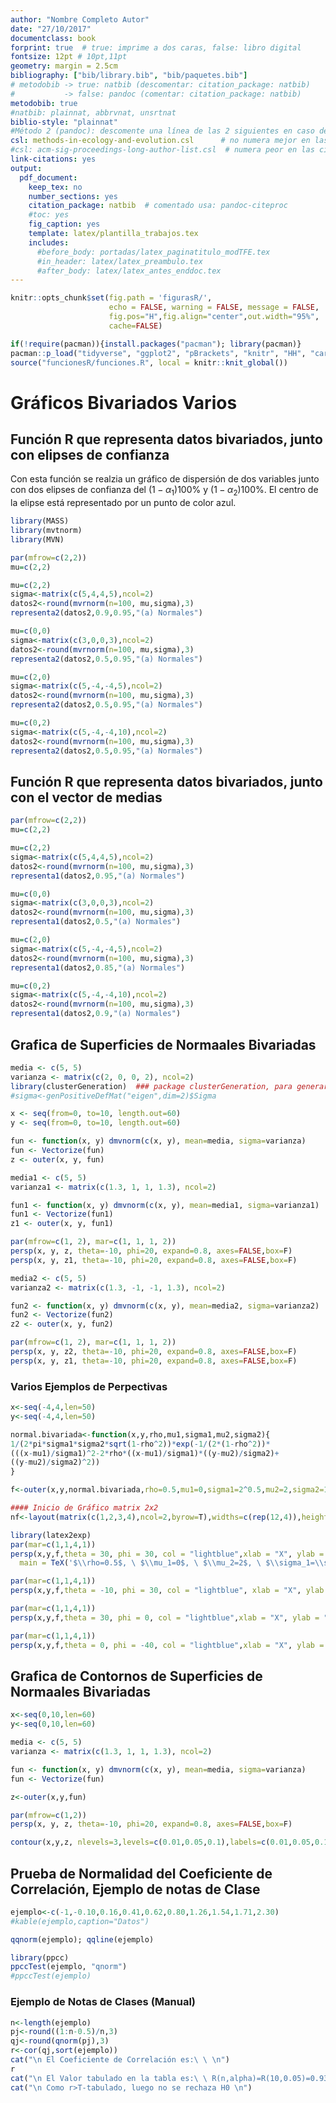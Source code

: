 ```yaml
---
author: "Nombre Completo Autor"
date: "27/10/2017"
documentclass: book
forprint: true  # true: imprime a dos caras, false: libro digital
fontsize: 12pt # 10pt,11pt
geometry: margin = 2.5cm 
bibliography: ["bib/library.bib", "bib/paquetes.bib"]
# metodobib -> true: natbib (descomentar: citation_package: natbib) 
#           -> false: pandoc (comentar: citation_package: natbib)
metodobib: true
#natbib: plainnat, abbrvnat, unsrtnat
biblio-style: "plainnat"
#Método 2 (pandoc): descomente una línea de las 2 siguientes en caso de usarlo
csl: methods-in-ecology-and-evolution.csl      # no numera mejor en las citas
#csl: acm-sig-proceedings-long-author-list.csl  # numera peor en las citas
link-citations: yes
output: 
  pdf_document:
    keep_tex: no
    number_sections: yes
    citation_package: natbib  # comentado usa: pandoc-citeproc
    #toc: yes
    fig_caption: yes
    template: latex/plantilla_trabajos.tex
    includes:
      #before_body: portadas/latex_paginatitulo_modTFE.tex
      #in_header: latex/latex_preambulo.tex
      #after_body: latex/latex_antes_enddoc.tex
---
```




```r
knitr::opts_chunk$set(fig.path = 'figurasR/',
                      echo = FALSE, warning = FALSE, message = FALSE,
                      fig.pos="H",fig.align="center",out.width="95%",
                      cache=FALSE)
```

```r
if(!require(pacman)){install.packages("pacman"); library(pacman)}
pacman::p_load("tidyverse", "ggplot2", "pBrackets", "knitr", "HH", "car", "rgl", "sampling")
source("funcionesR/funciones.R", local = knitr::knit_global())
```


<!-- \setcounter{chapter}{2} -->
<!-- \setcounter{chapter}{2} escribir 2 para capítulo 3  -->
<!-- \pagenumbering{arabic} -->

\ifdefined\ifprincipal
\else
\setlength{\parindent}{1em}
\pagestyle{fancy}
\setcounter{tocdepth}{4}
\tableofcontents
<!-- \nocite{*} -->
\fi

\ifdefined\ifdoblecara
\fancyhead{}{}
\fancyhead[LE,RO]{\scriptsize\rightmark}
\fancyfoot[LO,RE]{\scriptsize\slshape \leftmark}
\fancyfoot[C]{}
\fancyfoot[LE,RO]{\footnotesize\thepage}
\else
\fancyhead{}{}
\fancyhead[RO]{\scriptsize\rightmark}
\fancyfoot[LO]{\scriptsize\slshape \leftmark}
\fancyfoot[C]{}
\fancyfoot[RO]{\footnotesize\thepage}
\fi
\renewcommand{\headrulewidth}{0.4pt}
\renewcommand{\footrulewidth}{0.4pt}


# Gráficos Bivariados Varios

## Función R que representa datos bivariados, junto con elipses de confianza

Con esta función se realzia un gráfico de dispersión de dos variables junto con dos elipses de confianza del $(1-\alpha_1)100\%$ y $(1-\alpha_2)100\%$. El centro de la elipse está representado por un punto de color azul.

```r
library(MASS)
library(mvtnorm)
library(MVN)

par(mfrow=c(2,2))
mu=c(2,2)

mu=c(2,2)
sigma<-matrix(c(5,4,4,5),ncol=2)
datos2<-round(mvrnorm(n=100, mu,sigma),3)
representa2(datos2,0.9,0.95,"(a) Normales")   

mu=c(0,0)
sigma<-matrix(c(3,0,0,3),ncol=2)
datos2<-round(mvrnorm(n=100, mu,sigma),3)
representa2(datos2,0.5,0.95,"(a) Normales")   

mu=c(2,0)
sigma<-matrix(c(5,-4,-4,5),ncol=2)
datos2<-round(mvrnorm(n=100, mu,sigma),3)
representa2(datos2,0.5,0.95,"(a) Normales")   

mu=c(0,2)
sigma<-matrix(c(5,-4,-4,10),ncol=2)
datos2<-round(mvrnorm(n=100, mu,sigma),3)
representa2(datos2,0.5,0.95,"(a) Normales")  
```

## Función R que representa datos bivariados, junto con el vector de medias

```r
par(mfrow=c(2,2))
mu=c(2,2)

mu=c(2,2)
sigma<-matrix(c(5,4,4,5),ncol=2)
datos2<-round(mvrnorm(n=100, mu,sigma),3)
representa1(datos2,0.95,"(a) Normales")   

mu=c(0,0)
sigma<-matrix(c(3,0,0,3),ncol=2)
datos2<-round(mvrnorm(n=100, mu,sigma),3)
representa1(datos2,0.5,"(a) Normales")   

mu=c(2,0)
sigma<-matrix(c(5,-4,-4,5),ncol=2)
datos2<-round(mvrnorm(n=100, mu,sigma),3)
representa1(datos2,0.85,"(a) Normales")   

mu=c(0,2)
sigma<-matrix(c(5,-4,-4,10),ncol=2)
datos2<-round(mvrnorm(n=100, mu,sigma),3)
representa1(datos2,0.9,"(a) Normales")  
```

##  Grafica de Superficies de Normaales Bivariadas 

```r
media <- c(5, 5)
varianza <- matrix(c(2, 0, 0, 2), ncol=2)
library(clusterGeneration)  ### package clusterGeneration, para generar MSDP ###
#sigma<-genPositiveDefMat("eigen",dim=2)$Sigma      

x <- seq(from=0, to=10, length.out=60)
y <- seq(from=0, to=10, length.out=60)

fun <- function(x, y) dmvnorm(c(x, y), mean=media, sigma=varianza)
fun <- Vectorize(fun)
z <- outer(x, y, fun)

media1 <- c(5, 5)
varianza1 <- matrix(c(1.3, 1, 1, 1.3), ncol=2)

fun1 <- function(x, y) dmvnorm(c(x, y), mean=media1, sigma=varianza1)
fun1 <- Vectorize(fun1)
z1 <- outer(x, y, fun1)

par(mfrow=c(1, 2), mar=c(1, 1, 1, 2))
persp(x, y, z, theta=-10, phi=20, expand=0.8, axes=FALSE,box=F)
persp(x, y, z1, theta=-10, phi=20, expand=0.8, axes=FALSE,box=F)

media2 <- c(5, 5)
varianza2 <- matrix(c(1.3, -1, -1, 1.3), ncol=2)

fun2 <- function(x, y) dmvnorm(c(x, y), mean=media2, sigma=varianza2)
fun2 <- Vectorize(fun2)
z2 <- outer(x, y, fun2)

par(mfrow=c(1, 2), mar=c(1, 1, 1, 2))
persp(x, y, z2, theta=-10, phi=20, expand=0.8, axes=FALSE,box=F)
persp(x, y, z1, theta=-10, phi=20, expand=0.8, axes=FALSE,box=F)
```

### Varios Ejemplos de Perpectivas 

```r
x<-seq(-4,4,len=50)
y<-seq(-4,4,len=50)

normal.bivariada<-function(x,y,rho,mu1,sigma1,mu2,sigma2){
1/(2*pi*sigma1*sigma2*sqrt(1-rho^2))*exp(-1/(2*(1-rho^2))*
(((x-mu1)/sigma1)^2-2*rho*((x-mu1)/sigma1)*((y-mu2)/sigma2)+
((y-mu2)/sigma2)^2))
}

f<-outer(x,y,normal.bivariada,rho=0.5,mu1=0,sigma1=2^0.5,mu2=2,sigma2=1)

#### Inicio de Gráfico matrix 2x2
nf<-layout(matrix(c(1,2,3,4),ncol=2,byrow=T),widths=c(rep(12,4)),heights=c(rep(12,2)),respect=T)

library(latex2exp)
par(mar=c(1,1,4,1))
persp(x,y,f,theta = 30, phi = 30, col = "lightblue",xlab = "X", ylab = "Y", zlab = "Z",
  main = TeX('$\\rho=0.5$, \ $\\mu_1=0$, \ $\\mu_2=2$, \ $\\sigma_1=\\sqrt{2}$, \ $\\sigma_2=1$') , cex.main=0.8)

par(mar=c(1,1,4,1)) 
persp(x,y,f,theta = -10, phi = 30, col = "lightblue", xlab = "X", ylab = "Y", zlab ="Z",main="rho=0.5",cex.main=0.8)

par(mar=c(1,1,4,1))
persp(x,y,f,theta = 30, phi = 0, col = "lightblue",xlab = "X", ylab = "Y", zlab ="Z",main="rho=0.5",cex.main=0.8)

par(mar=c(1,1,4,1))
persp(x,y,f,theta = 0, phi = -40, col = "lightblue",xlab = "X", ylab = "Y", zlab ="Z",main="rho=0.5",cex.main=0.8)
```

##  Grafica de Contornos de Superficies de Normaales Bivariadas                            
```r
x<-seq(0,10,len=60)
y<-seq(0,10,len=60)

media <- c(5, 5)
varianza <- matrix(c(1.3, 1, 1, 1.3), ncol=2)

fun <- function(x, y) dmvnorm(c(x, y), mean=media, sigma=varianza)
fun <- Vectorize(fun)

z<-outer(x,y,fun)

par(mfrow=c(1,2))
persp(x, y, z, theta=-10, phi=20, expand=0.8, axes=FALSE,box=F)

contour(x,y,z, nlevels=3,levels=c(0.01,0.05,0.1),labels=c(0.01,0.05,0.1),lwd=1.5,xlab=expression(x[1]),ylab=expression(x[2]),main="Contornos de verosimilitud del 90%,95% y 99%",cex.main=0.85)
```

## Prueba de Normalidad del Coeficiente de Correlación, Ejemplo de notas de Clase

```r
ejemplo<-c(-1,-0.10,0.16,0.41,0.62,0.80,1.26,1.54,1.71,2.30)
#kable(ejemplo,caption="Datos")

qqnorm(ejemplo); qqline(ejemplo)

library(ppcc)
ppccTest(ejemplo, "qnorm")
#ppccTest(ejemplo)
```

### Ejemplo de Notas de Clases (Manual)

```r
n<-length(ejemplo)
pj<-round((1:n-0.5)/n,3)
qj<-round(qnorm(pj),3)
r<-cor(qj,sort(ejemplo))
cat("\n El Coeficiente de Correlación es:\ \ \n")
r
cat("\n El Valor tabulado en la tabla es:\ \ R(n,alpha)=R(10,0.05)=0.9351 \n")
cat("\n Como r>T-tabulado, luego no se rechaza H0 \n")
```







